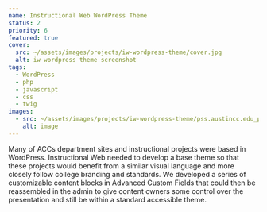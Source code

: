 ```yaml
---
name: Instructional Web WordPress Theme
status: 2
priority: 6
featured: true
cover:
  src: ~/assets/images/projects/iw-wordpress-theme/cover.jpg
  alt: iw wordpress theme screenshot
tags:
  - WordPress
  - php
  - javascript
  - css
  - twig
images:
  - src: ~/assets/images/projects/iw-wordpress-theme/pss.austincc.edu_pstc.png
    alt: image
---
```


Many of ACCs department sites and instructional projects were based
in WordPress. Instructional Web needed to develop a base theme so that these projects
would benefit from a similar visual language and more closely follow college branding
and standards. We developed a series of customizable content blocks in Advanced
Custom Fields that could then be reassembled in the admin to give content owners
some control over the presentation and still be within a standard accessible theme.
